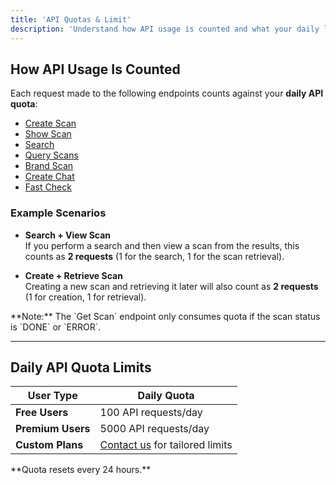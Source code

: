 ```yaml
---
title: 'API Quotas & Limit'
description: 'Understand how API usage is counted and what your daily limits are.'
---
```


## How API Usage Is Counted

Each request made to the following endpoints counts against your **daily API quota**:

- [Create Scan](https://docs.urldna.io/api-reference/endpoint/create-scan)
- [Show Scan](https://docs.urldna.io/api-reference/endpoint/get-scan)
- [Search](https://docs.urldna.io/api-reference/endpoint/search)
- [Query Scans](https://docs.urldna.io/api-reference/endpoint/query-scans)
- [Brand Scan](https://docs.urldna.io/api-reference/endpoint/brand-scans)
- [Create Chat](https://docs.urldna.io/api-reference/endpoint/create-chat)
- [Fast Check](https://docs.urldna.io/api-reference/endpoint/fast-check)

### Example Scenarios

- **Search + View Scan**  
  If you perform a search and then view a scan from the results, this counts as **2 requests** (1 for the search, 1 for the scan retrieval).

- **Create + Retrieve Scan**  
  Creating a new scan and retrieving it later will also count as **2 requests** (1 for creation, 1 for retrieval).

<Info>
**Note:** The `Get Scan` endpoint only consumes quota if the scan status is `DONE` or `ERROR`.
</Info>

---

## Daily API Quota Limits

| User Type       | Daily Quota           |
|------------------|------------------------|
| **Free Users**   | 100 API requests/day   |
| **Premium Users**| 5000 API requests/day  |
| **Custom Plans** | [Contact us](https://urldna.io/contact-us) for tailored limits |

<Info>
**Quota resets every 24 hours.**
</Info>